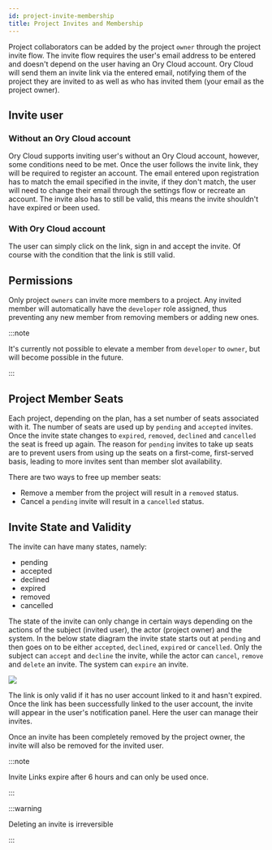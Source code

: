 ```yaml
---
id: project-invite-membership
title: Project Invites and Membership
---
```


Project collaborators can be added by the project `owner` through the project
invite flow. The invite flow requires the user's email address to be entered and
doesn't depend on the user having an Ory Cloud account. Ory Cloud will send
them an invite link via the entered email, notifying them of the project they
are invited to as well as who has invited them (your email as the project
owner).

## Invite user

### Without an Ory Cloud account

Ory Cloud supports inviting user's without an Ory Cloud account, however, some
conditions need to be met. Once the user follows the invite link, they will be
required to register an account. The email entered upon registration has to
match the email specified in the invite, if they don't match, the user will
need to change their email through the settings flow or recreate an account. The
invite also has to still be valid, this means the invite shouldn't have expired
or been used.

### With Ory Cloud account

The user can simply click on the link, sign in and accept the invite. Of course
with the condition that the link is still valid.

## Permissions

Only project `owners` can invite more members to a project. Any invited member
will automatically have the `developer` role assigned, thus preventing any new
member from removing members or adding new ones.

:::note

It's currently not possible to elevate a member from `developer` to `owner`,
but will become possible in the future.

:::

## Project Member Seats

Each project, depending on the plan, has a set number of seats associated with
it. The number of seats are used up by `pending` and `accepted` invites. Once
the invite state changes to `expired`, `removed`, `declined` and `cancelled` the
seat is freed up again. The reason for `pending` invites to take up seats are to
prevent users from using up the seats on a first-come, first-served basis,
leading to more invites sent than member slot availability.

There are two ways to free up member seats:

- Remove a member from the project will result in a `removed` status.
- Cancel a `pending` invite will result in a `cancelled` status.

## Invite State and Validity

The invite can have many states, namely:

- pending
- accepted
- declined
- expired
- removed
- cancelled

The state of the invite can only change in certain ways depending on the actions
of the subject (invited user), the actor (project owner) and the system. In the
below state diagram the invite state starts out at `pending` and then goes on to
be either `accepted`, `declined`, `expired` or `cancelled`. Only the subject can
`accept` and `decline` the invite, while the actor can `cancel`, `remove` and
`delete` an invite. The system can `expire` an invite.

[![](https://mermaid.ink/img/pako:eNqN0s1OxCAQB_BXIXM024vHHjzpE3i0HmZhumL4aKZDs2az7y6Usmo0sT0Q8uc3MKFcQEdD0MMsKPRo8cTou-VeDUHl7-XuVXXdg7JhsUI1q_M1nigYG06qVzEozYTFVNWWCkOtaRIy1c3p-E5atvS3NqSdDXs1nSfLK8ZRiBUqTSxogzKJUWz8ox-NQZNz7QjUEnkLK67jrZHalSP5WVGjalsbO-jX6Tswk4_L_7Ti2z0X3Sq_6TUql-DJ05G41MEBPLFHa_IjuJR9BpC3vD5An6eGRkxOBhjCNdM0mfyPn4zN20E_opvpAJgkPn8EDb1wooa2t7Sp6ydFEswT)](https://mermaid.live/edit/#pako:eNqN0s1OxCAQB_BXIXM024vHHjzpE3i0HmZhumL4aKZDs2az7y6Usmo0sT0Q8uc3MKFcQEdD0MMsKPRo8cTou-VeDUHl7-XuVXXdg7JhsUI1q_M1nigYG06qVzEozYTFVNWWCkOtaRIy1c3p-E5atvS3NqSdDXs1nSfLK8ZRiBUqTSxogzKJUWz8ox-NQZNz7QjUEnkLK67jrZHalSP5WVGjalsbO-jX6Tswk4_L_7Ti2z0X3Sq_6TUql-DJ05G41MEBPLFHa_IjuJR9BpC3vD5An6eGRkxOBhjCNdM0mfyPn4zN20E_opvpAJgkPn8EDb1wooa2t7Sp6ydFEswT)

The link is only valid if it has no user account linked to it and hasn't
expired. Once the link has been successfully linked to the user account, the
invite will appear in the user's notification panel. Here the user can manage
their invites.

Once an invite has been completely removed by the project owner, the invite will
also be removed for the invited user.

:::note

Invite Links expire after 6 hours and can only be used once.

:::

:::warning

Deleting an invite is irreversible

:::

